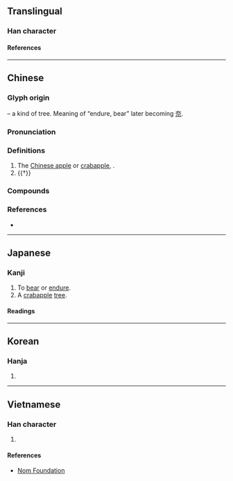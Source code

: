 {{also|奈}}
{{character info}}
==Translingual==

===Han character===
{{Han char|rn=75|rad=木|as=05|sn=9|four=40901|canj=DMMF,XDMMF|ids=⿱木示}}

====References====
{{Han ref|kx=0520.230|dkj=14659|dj=0908.180|hdz=21176.090|uh=67F0}}

----

==Chinese==
{{zh-forms}}

===Glyph origin===
{{Han etym}}
{{Han compound|木|t1=tree|示}} – a kind of tree. Meaning of “endure, bear” later becoming [[奈]].

===Pronunciation===
{{zh-pron
|m=nài
|c=noi6
|mn=nāi
|mn-t=nai6
|mc=y
|oc=y
|ma=
|cat=pn,v
}}

===Definitions===
{{zh-hanzi}}

# The [[:w:Malus prunifolia|Chinese apple]] or [[crabapple]], {{taxlink|Malus asiatica|species|noshow=1}}.
# {{†}} {{zh-alt-form|奈|[[bear]], [[stand]], [[resist]]}}

===Compounds===
{{zh-der|柰何|柰苑}}

===References===
* {{R:yue:Hanzi}}

----

==Japanese==

===Kanji===
{{ja-kanji|grade=uc|rs=木05}}

# To [[bear]] or [[endure]].
# A [[crabapple]] [[tree]].

====Readings====
{{ja-readings
|on=な, だい
|kun=いかん, からなし
}}

----

==Korean==

===Hanja===
{{ko-hanja|내}}

# {{rfdef|ko|sort=木05}}

----

==Vietnamese==

===Han character===
{{vi-readings|rs=木05|reading=nại}}

# {{rfdef|vi|sort=木05}}

====References====
* [http://nomfoundation.org/common/nom_details.php?codepoint=67f0 Nom Foundation]